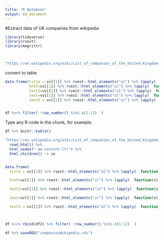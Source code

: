 ```yaml
---
title: "R Notebook"
output: md_document
---
```


#Extract data of UK companies from wikipedia


```r
library(tidyverse)
library(rvest)
library(magrittr)



"https://en.wikipedia.org/wiki/List_of_companies_of_the_United_Kingdom_A-J" %>% read_html() %>% html_nodes(".mw-content-ltr") %>% html_children() -> vv

```


convert to table

```r

data.frame(title = vv[[1]] %>% rvest::html_elements("ul") %>% lapply(  function(x) { x %>%  html_elements("li")  %>% lapply(  function(y) { y %>% html_elements("a")  %>% lapply(   function(z) {   z %>% html_attr("title")   }  ) %>% .[1]    }  )      } ) %>% unlist(),
           href=vv[[1]] %>% rvest::html_elements("ul") %>% lapply(  function(x) { x %>%  html_elements("li")  %>% lapply(  function(y) { y %>% html_elements("a")  %>% lapply(   function(z) {   z %>% html_attr("href")   }  ) %>% .[1]    }  )      } ) %>% unlist(),
           text2=vv[[1]] %>% rvest::html_elements("ul") %>% lapply(  function(x) { x %>%  html_elements("li")  %>% lapply(  function(y) { y %>% html_elements("a")  %>% lapply(   function(z) {   z %>% html_text2()   }  ) %>% .[1]    }  )      } ) %>% unlist(),
           text=vv[[1]] %>% rvest::html_elements("ul") %>% lapply(  function(x) { x %>%  html_elements("li")  %>% lapply(  function(y) { y %>% html_elements("a")  %>% lapply(   function(z) {   z %>% html_text()   }  ) %>% .[1]    }  )      } ) %>% unlist(),
           text3 = vv[[1]] %>% rvest::html_elements("ul") %>% lapply(  function(x) { x %>%  html_elements("li")  %>% lapply(  function(y) { y %>% html_text2()   }  )      } ) %>% unlist()  %>% unlist()) -> df


df %<>% filter( !row_number() %in% c(1:12)  )

```

Type any R code in the chunk, for example:
```r
df %>% knitr::kable()
```



```r

"https://en.wikipedia.org/wiki/List_of_companies_of_the_United_Kingdom_K-Z"  %>%
  read_html() %>%
  html_nodes(".mw-content-ltr") %>%
  html_children() -> vv


data.frame(
  title = vv[[1]] %>% rvest::html_elements("ul") %>% lapply(  function(x) { x %>%  html_elements("li")  %>% lapply(  function(y) { y %>% html_elements("a")  %>% lapply(   function(z) {   z %>% html_attr("title")   }  ) %>% .[1]    }  )      } ) %>% unlist(),

  href=vv[[1]] %>% rvest::html_elements("ul") %>% lapply(  function(x) { x %>%  html_elements("li")  %>% lapply(  function(y) { y %>% html_elements("a")  %>% lapply(   function(z) {   z %>% html_attr("href")   }  ) %>% .[1]    }  )      } ) %>% unlist(),

  text2=vv[[1]] %>% rvest::html_elements("ul") %>% lapply(  function(x) { x %>%  html_elements("li")  %>% lapply(  function(y) { y %>% html_elements("a")  %>% lapply(   function(z) {   z %>% html_text2()   }  ) %>% .[1]    }  )      } ) %>% unlist(),

  text=vv[[1]] %>% rvest::html_elements("ul") %>% lapply(  function(x) { x %>%  html_elements("li")  %>% lapply(  function(y) { y %>% html_elements("a")  %>% lapply(   function(z) {   z %>% html_text()   }  ) %>% .[1]    }  )      } ) %>% unlist(),

  text3 = vv[[1]] %>% rvest::html_elements("ul") %>% lapply(  function(x) { x %>%  html_elements("li")  %>% lapply(  function(y) { y %>% html_text2()   }  )      } ) %>% unlist()  %>% unlist()) %>% filter( !row_number() %in% c(1:12)  )  -> df2



df %<>% rbind(df2) %>% filter( !row_number() %in% c(1:12)  )

df %>% saveRDS("companiesWikipedia.rds")

```
